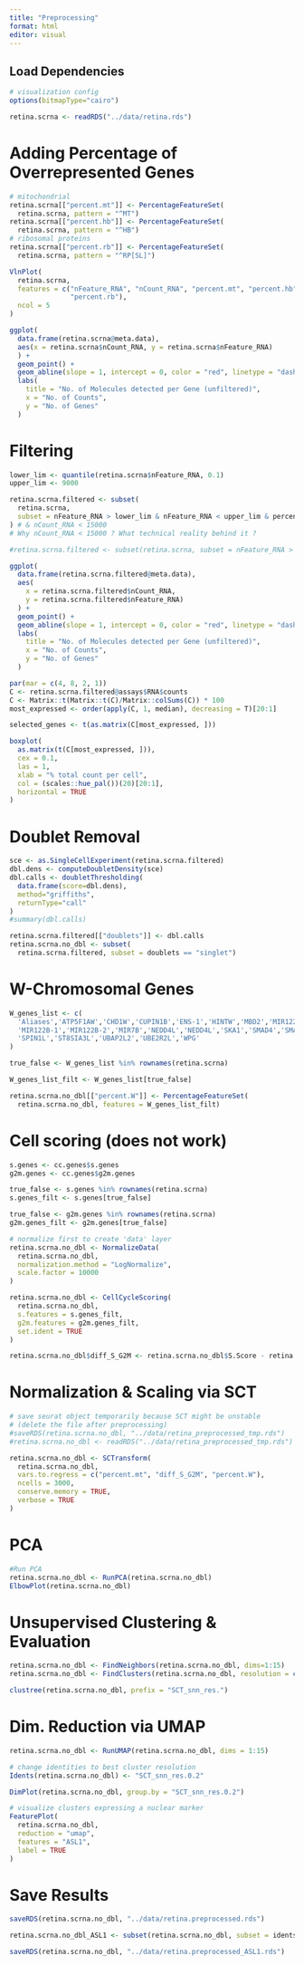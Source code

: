 ```yaml
---
title: "Preprocessing"
format: html
editor: visual
---
```


## Load Dependencies

```r

# visualization config
options(bitmapType="cairo")
```

```r
retina.scrna <- readRDS("../data/retina.rds")
```

# Adding Percentage of Overrepresented Genes

```r
# mitochondrial
retina.scrna[["percent.mt"]] <- PercentageFeatureSet(
  retina.scrna, pattern = "^MT")
retina.scrna[["percent.hb"]] <- PercentageFeatureSet(
  retina.scrna, pattern = "^HB")
# ribosomal proteins
retina.scrna[["percent.rb"]] <- PercentageFeatureSet(
  retina.scrna, pattern = "^RP[SL]")

VlnPlot(
  retina.scrna,
  features = c("nFeature_RNA", "nCount_RNA", "percent.mt", "percent.hb",
               "percent.rb"),
  ncol = 5
)

ggplot(
  data.frame(retina.scrna@meta.data),
  aes(x = retina.scrna$nCount_RNA, y = retina.scrna$nFeature_RNA)
  ) +
  geom_point() +
  geom_abline(slope = 1, intercept = 0, color = "red", linetype = "dashed") +
  labs(
    title = "No. of Molecules detected per Gene (unfiltered)",
    x = "No. of Counts",
    y = "No. of Genes"
  )
```

# Filtering

```r
lower_lim <- quantile(retina.scrna$nFeature_RNA, 0.1)
upper_lim <- 9000

retina.scrna.filtered <- subset(
  retina.scrna,
  subset = nFeature_RNA > lower_lim & nFeature_RNA < upper_lim & percent.mt < 10
) # & nCount_RNA < 15000
# Why nCount_RNA < 15000 ? What technical reality behind it ?

#retina.scrna.filtered <- subset(retina.scrna, subset = nFeature_RNA > 200 & nFeature_RNA < 6000 & percent.mt < 10, nCount_RNA < 15000)

ggplot(
  data.frame(retina.scrna.filtered@meta.data),
  aes(
    x = retina.scrna.filtered$nCount_RNA,
    y = retina.scrna.filtered$nFeature_RNA)
  ) + 
  geom_point() +
  geom_abline(slope = 1, intercept = 0, color = "red", linetype = "dashed") +
  labs(
    title = "No. of Molecules detected per Gene (unfiltered)",
    x = "No. of Counts",
    y = "No. of Genes"
  )

par(mar = c(4, 8, 2, 1))
C <- retina.scrna.filtered@assays$RNA$counts
C <- Matrix::t(Matrix::t(C)/Matrix::colSums(C)) * 100
most_expressed <- order(apply(C, 1, median), decreasing = T)[20:1]

selected_genes <- t(as.matrix(C[most_expressed, ]))

boxplot(
  as.matrix(t(C[most_expressed, ])), 
  cex = 0.1,
  las = 1,
  xlab = "% total count per cell",
  col = (scales::hue_pal())(20)[20:1],
  horizontal = TRUE
)
```

# Doublet Removal

```r
sce <- as.SingleCellExperiment(retina.scrna.filtered)
dbl.dens <- computeDoubletDensity(sce)
dbl.calls <- doubletThresholding(
  data.frame(score=dbl.dens), 
  method="griffiths", 
  returnType="call"
)
#summary(dbl.calls)

retina.scrna.filtered[["doublets"]] <- dbl.calls
retina.scrna.no_dbl <- subset(
  retina.scrna.filtered, subset = doublets == "singlet")
```

# W-Chromosomal Genes

```r
W_genes_list <- c(
  'Aliases','ATP5F1AW','CHD1W','CUPIN1B','ENS-1','HINTW','MBD2','MIR122-2',
  'MIR122B-1','MIR122B-2','MIR7B','NEDD4L','NEDD4L','SKA1','SMAD4','SMAD7B',
  'SPIN1L','ST8SIA3L','UBAP2L2','UBE2R2L','WPG'
)

true_false <- W_genes_list %in% rownames(retina.scrna)

W_genes_list_filt <- W_genes_list[true_false]

retina.scrna.no_dbl[["percent.W"]] <- PercentageFeatureSet(
  retina.scrna.no_dbl, features = W_genes_list_filt)
```

# Cell scoring (does not work)

```r
s.genes <- cc.genes$s.genes
g2m.genes <- cc.genes$g2m.genes

true_false <- s.genes %in% rownames(retina.scrna)
s.genes_filt <- s.genes[true_false]

true_false <- g2m.genes %in% rownames(retina.scrna)
g2m.genes_filt <- g2m.genes[true_false]

# normalize first to create 'data' layer
retina.scrna.no_dbl <- NormalizeData(
  retina.scrna.no_dbl,
  normalization.method = "LogNormalize",
  scale.factor = 10000
)

retina.scrna.no_dbl <- CellCycleScoring(
  retina.scrna.no_dbl,
  s.features = s.genes_filt,
  g2m.features = g2m.genes_filt,
  set.ident = TRUE
)

retina.scrna.no_dbl$diff_S_G2M <- retina.scrna.no_dbl$S.Score - retina.scrna.no_dbl$G2M.Score
```

# Normalization & Scaling via SCT

```r
# save seurat object temporarily because SCT might be unstable
# (delete the file after preprocessing)
#saveRDS(retina.scrna.no_dbl, "../data/retina_preprocessed_tmp.rds")
#retina.scrna.no_dbl <- readRDS("../data/retina_preprocessed_tmp.rds")
```

```r
retina.scrna.no_dbl <- SCTransform(
  retina.scrna.no_dbl,
  vars.to.regress = c("percent.mt", "diff_S_G2M", "percent.W"),
  ncells = 3000,
  conserve.memory = TRUE,
  verbose = TRUE
)
```

# PCA

```r
#Run PCA 
retina.scrna.no_dbl <- RunPCA(retina.scrna.no_dbl)
ElbowPlot(retina.scrna.no_dbl)
```

# Unsupervised Clustering & Evaluation

```r
retina.scrna.no_dbl <- FindNeighbors(retina.scrna.no_dbl, dims=1:15)
retina.scrna.no_dbl <- FindClusters(retina.scrna.no_dbl, resolution = c(0.1, 0.2, 0.5))

clustree(retina.scrna.no_dbl, prefix = "SCT_snn_res.")
```

# Dim. Reduction via UMAP

```r
retina.scrna.no_dbl <- RunUMAP(retina.scrna.no_dbl, dims = 1:15)
```

```r
# change identities to best cluster resolution
Idents(retina.scrna.no_dbl) <- "SCT_snn_res.0.2"
```

```r
DimPlot(retina.scrna.no_dbl, group.by = "SCT_snn_res.0.2")
```

```r
# visualize clusters expressing a nuclear marker
FeaturePlot(
  retina.scrna.no_dbl, 
  reduction = "umap", 
  features = "ASL1",
  label = TRUE
) 
```

# Save Results

```r
saveRDS(retina.scrna.no_dbl, "../data/retina.preprocessed.rds")
```

```r
retina.scrna.no_dbl_ASL1 <- subset(retina.scrna.no_dbl, subset = idents == "6")
```

```r
saveRDS(retina.scrna.no_dbl, "../data/retina.preprocessed_ASL1.rds")
```

